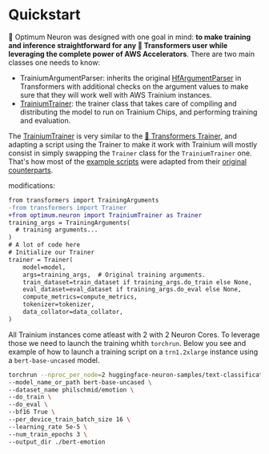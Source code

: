 <!---
Copyright 2022 The HuggingFace Team. All rights reserved.

Licensed under the Apache License, Version 2.0 (the "License");
you may not use this file except in compliance with the License.
You may obtain a copy of the License at

    http://www.apache.org/licenses/LICENSE-2.0

Unless required by applicable law or agreed to in writing, software
distributed under the License is distributed on an "AS IS" BASIS,
WITHOUT WARRANTIES OR CONDITIONS OF ANY KIND, either express or implied.
See the License for the specific language governing permissions and
limitations under the License.
-->

# Quickstart

🤗 Optimum Neuron was designed with one goal in mind: **to make training and inference straightforward for any 🤗 Transformers user while leveraging the complete power of AWS Accelerators**.
There are two main classes one needs to know:

- TrainiumArgumentParser: inherits the original [HfArgumentParser](https://huggingface.co/docs/transformers/main/en/internal/trainer_utils#transformers.HfArgumentParser) in Transformers with additional checks on the argument values to make sure that they will work well with AWS Trainium instances.
- [TrainiumTrainer](https://huggingface.co/docs/optimum/neuron/package_reference/trainer): the trainer class that takes care of compiling and distributing the model to run on Trainium Chips, and performing training and evaluation.

The [TrainiumTrainer](https://huggingface.co/docs/optimum/neuron/package_reference/trainer) is very similar to the [🤗 Transformers Trainer](https://huggingface.co/docs/transformers/main_classes/trainer), and adapting a script using the Trainer to make it work with Trainium will mostly consist in simply swapping the `Trainer` class for the `TrainiumTrainer` one.
That's how most of the [example scripts](https://github.com/huggingface/optimum-neuron/tree/main/examples) were adapted from their [original counterparts](https://github.com/huggingface/transformers/tree/main/examples/pytorch).

modifications:

```diff
from transformers import TrainingArguments
-from transformers import Trainer
+from optimum.neuron import TrainiumTrainer as Trainer
training_args = TrainingArguments(
  # training arguments...
)
# A lot of code here
# Initialize our Trainer
trainer = Trainer(
    model=model,
    args=training_args,  # Original training arguments.
    train_dataset=train_dataset if training_args.do_train else None,
    eval_dataset=eval_dataset if training_args.do_eval else None,
    compute_metrics=compute_metrics,
    tokenizer=tokenizer,
    data_collator=data_collator,
)
```

All Trainium instances come atleast with 2 with 2 Neuron Cores. To leverage those we need to launch the training whith `torchrun`.
Below you see and example of how to launch a training script on a `trn1.2xlarge` instance using a `bert-base-uncased` model.

```bash
torchrun --nproc_per_node=2 huggingface-neuron-samples/text-classification/run_glue.py \
--model_name_or_path bert-base-uncased \
--dataset_name philschmid/emotion \
--do_train \
--do_eval \
--bf16 True \
--per_device_train_batch_size 16 \
--learning_rate 5e-5 \
--num_train_epochs 3 \
--output_dir ./bert-emotion
```

